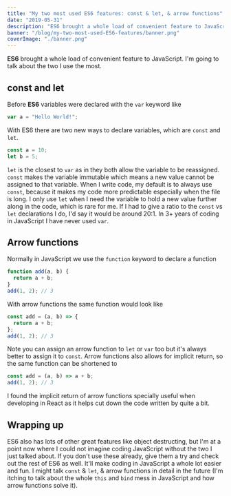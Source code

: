 ```yaml
---
title: "My two most used ES6 features: const & let, & arrow functions"
date: "2019-05-31"
description: "ES6 brought a whole load of convenient feature to JavaScript. I'm going to talk about the two I use the most."
banner: "/blog/my-two-most-used-ES6-features/banner.png"
coverImage: "./banner.png"
---
```


**ES6** brought a whole load of convenient feature to JavaScript. I'm going to talk about the two I use the most.

## const and let

Before **ES6** variables were declared with the `var` keyword like

```javascript
var a = "Hello World!";
```

With ES6 there are two new ways to declare variables, which are `const` and `let`.

```javascript
const a = 10;
let b = 5;
```

`let` is the closest to `var` as in they both allow the variable to be reassigned. `const` makes the variable immutable which means a new value cannot be assigned to that variable.
When I write code, my default is to always use `const`, because it makes my code more predictable especially when the file is long. I only use `let` when I need the variable to hold a new value further along in the code, which is rare for me. If I had to give a ratio to the `const` vs `let` declarations I do, I'd say it would be around 20:1. In 3+ years of coding in JavaScript I have never used `var`.

## Arrow functions

Normally in JavaScript we use the `function` keyword to declare a function

```javascript
function add(a, b) {
  return a + b;
}
add(1, 2); // 3
```

With arrow functions the same function would look like

```javascript
const add = (a, b) => {
  return a + b;
};
add(1, 2); // 3
```

Note you can assign an arrow function to `let` or `var` too but it's always better to assign it to `const`.
Arrow functions also allows for implicit return, so the same function can be shortened to

```javascript
const add = (a, b) => a + b;
add(1, 2); // 3
```

I found the implicit return of arrow functions specially useful when developing in React as it helps cut down the code written by quite a bit.

## Wrapping up

ES6 also has lots of other great features like object destructing, but I'm at a point now where I could not imagine coding JavaScript without the two I just talked about. If you don't use these already, give them a try and check out the rest of ES6 as well. It'll make coding in JavaScript a whole lot easier and fun. I might talk `const` & `let`, & arrow functions in detail in the future (I'm itching to talk about the whole `this` and `bind` mess in JavaScript and how arrow functions solve it).
